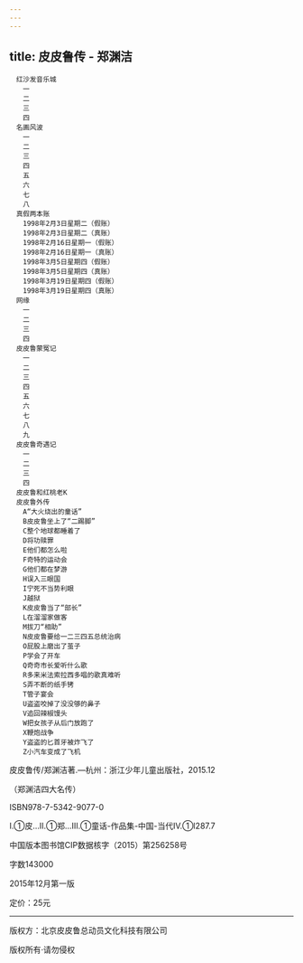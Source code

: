 ```yaml
---
---
---
```

title: 皮皮鲁传 - 郑渊洁
---


```
　红沙发音乐城
　　一
　　二
　　三
　　四
　名画风波
　　一
　　二
　　三
　　四
　　五
　　六
　　七
　　八
　真假两本账
　　1998年2月3日星期二（假账）
　　1998年2月3日星期二（真账）
　　1998年2月16日星期一（假账）
　　1998年2月16日星期一（真账）
　　1998年3月5日星期四（假账）
　　1998年3月5日星期四（真账）
　　1998年3月19日星期四（假账）
　　1998年3月19日星期四（真账）
　网缘
　　一
　　二
　　三
　　四
　皮皮鲁蒙冤记
　　一
　　二
　　三
　　四
　　五
　　六
　　七
　　八
　　九
　皮皮鲁奇遇记
　　一
　　二
　　三
　　四
　皮皮鲁和红桃老K
　皮皮鲁外传
　　A“大火烧出的童话”
　　B皮皮鲁坐上了“二踢脚”
　　C整个地球都睡着了
　　D将功赎罪
　　E他们都怎么啦
　　F奇特的运动会
　　G他们都在梦游
　　H误入三眼国
　　I宁死不当势利眼
　　J越狱
　　K皮皮鲁当了“部长”
　　L在溜溜家做客
　　M拔刀“相助”
　　N皮皮鲁要给一二三四五总统治病
　　O屁股上磨出了茧子
　　P学会了开车
　　Q奇奇市长爱听什么歌
　　R多来米法索拉西多唱的歌真难听
　　S弄不断的纸手铐
　　T管子宴会
　　U盗盗咬掉了没没够的鼻子
　　V追回辣椒馒头
　　W把女孩子从后门放跑了
　　X鞭炮战争
　　Y盗盗的匕首牙被炸飞了
　　Z小汽车变成了飞机
```

皮皮鲁传/郑渊洁著.—杭州：浙江少年儿童出版社，2015.12

（郑渊洁四大名传）

ISBN978-7-5342-9077-0

Ⅰ.①皮…Ⅱ.①郑…Ⅲ.①童话-作品集-中国-当代Ⅳ.①I287.7

中国版本图书馆CIP数据核字（2015）第256258号

字数143000

2015年12月第一版

定价：25元

***

版权方：北京皮皮鲁总动员文化科技有限公司

版权所有·请勿侵权